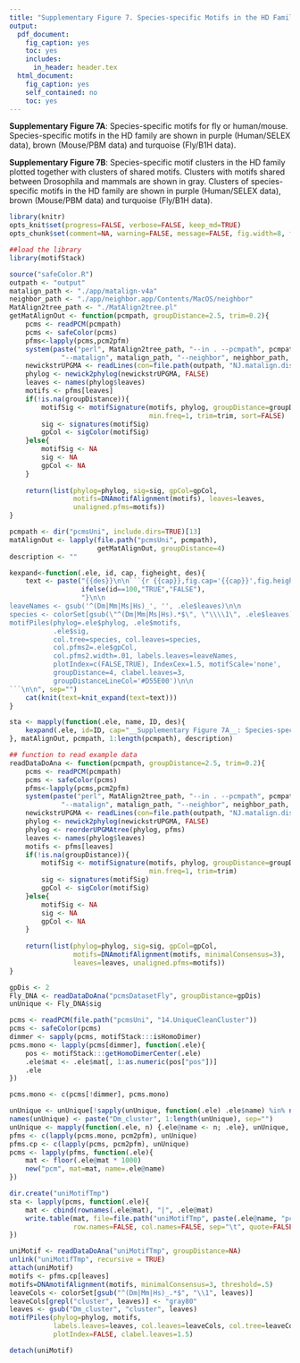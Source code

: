 ```yaml
---
title: "Supplementary Figure 7. Species-specific Motifs in the HD Family"
output: 
  pdf_document:
    fig_caption: yes
    toc: yes
    includes:
      in_header: header.tex
  html_document:
    fig_caption: yes
    self_contained: no
    toc: yes
---
```


__Supplementary Figure 7A__: Species-specific motifs for fly or human/mouse. Species-specific motifs in the HD family are shown in purple (Human/SELEX data), brown (Mouse/PBM data) and turquoise (Fly/B1H data).

__Supplementary Figure 7B__: Species-specific motif clusters in the HD family plotted together with clusters of shared motifs. Clusters with motifs shared between Drosophila and mammals are shown in gray. Clusters of species-specific motifs in the HD family are shown in purple (Human/SELEX data), brown (Mouse/PBM data) and turquoise (Fly/B1H data).

```r
library(knitr)
opts_knit$set(progress=FALSE, verbose=FALSE, keep_md=TRUE)
opts_chunk$set(comment=NA, warning=FALSE, message=FALSE, fig.width=8, fig.pos="!htb")
```
```r
##load the library
library(motifStack)
```
```r
source("safeColor.R")
outpath <- "output"
matalign_path <- "./app/matalign-v4a"
neighbor_path <- "./app/neighbor.app/Contents/MacOS/neighbor"
MatAlign2tree_path <- "./MatAlign2tree.pl"
getMatAlignOut <- function(pcmpath, groupDistance=2.5, trim=0.2){
    pcms <- readPCM(pcmpath)
    pcms <- safeColor(pcms)
    pfms<-lapply(pcms,pcm2pfm)
    system(paste("perl", MatAlign2tree_path, "--in . --pcmpath", pcmpath, "--out", outpath,
             "--matalign", matalign_path, "--neighbor", neighbor_path, "--tree","UPGMA"))
    newickstrUPGMA <- readLines(con=file.path(outpath, "NJ.matalign.distMX.nwk"))
    phylog <- newick2phylog(newickstrUPGMA, FALSE)
    leaves <- names(phylog$leaves)
    motifs <- pfms[leaves]
    if(!is.na(groupDistance)){
        motifSig <- motifSignature(motifs, phylog, groupDistance=groupDistance,
                                   min.freq=1, trim=trim, sort=FALSE)
        sig <- signatures(motifSig)
        gpCol <- sigColor(motifSig)
    }else{
        motifSig <- NA
        sig <- NA
        gpCol <- NA
    }
    
    return(list(phylog=phylog, sig=sig, gpCol=gpCol, 
                motifs=DNAmotifAlignment(motifs), leaves=leaves, 
                unaligned.pfms=motifs))
}

pcmpath <- dir("pcmsUni", include.dirs=TRUE)[13]
matAlignOut <- lapply(file.path("pcmsUni", pcmpath), 
                      getMatAlignOut, groupDistance=4)
description <- ""
```

```r
kexpand<-function(.ele, id, cap, figheight, des){
    text <- paste("{{des}}\n\n```{r {{cap}},fig.cap='{{cap}}',fig.height={{figheight}},echo=",
                  ifelse(id==100,"TRUE","FALSE"),
                  "}\n\n
leaveNames <- gsub('^(Dm|Mm|Ms|Hs)_', '', .ele$leaves)\n\n
species <- colorSet[gsub(\"^(Dm|Mm|Ms|Hs).*$\", \"\\\\1\", .ele$leaves)]\n\n
motifPiles(phylog=.ele$phylog, .ele$motifs, 
           .ele$sig, 
           col.tree=species, col.leaves=species, 
           col.pfms2=.ele$gpCol, 
           col.pfms2.width=.01, labels.leaves=leaveNames, 
           plotIndex=c(FALSE,TRUE), IndexCex=1.5, motifScale='none',
           groupDistance=4, clabel.leaves=3,
           groupDistanceLineCol='#D55E00')\n\n
```\n\n", sep="")
    cat(knit(text=knit_expand(text=text)))
}
```

```r
sta <- mapply(function(.ele, name, ID, des){
    kexpand(.ele, id=ID, cap="__Supplementary Figure 7A__: Species-specific motifs for fly or human/mouse. Species-specific motifs in the HD family are shown in purple (Human/SELEX data), brown (Mouse/PBM data) and turquoise (Fly/B1H data).", figheight=ceiling(.25*length(.ele$leaves)), des)
}, matAlignOut, pcmpath, 1:length(pcmpath), description)

```

```r
## function to read example data
readDataDoAna <- function(pcmpath, groupDistance=2.5, trim=0.2){
    pcms <- readPCM(pcmpath)
    pcms <- safeColor(pcms)
    pfms<-lapply(pcms,pcm2pfm)
    system(paste("perl", MatAlign2tree_path, "--in . --pcmpath", pcmpath, "--out", outpath,
             "--matalign", matalign_path, "--neighbor", neighbor_path, "--tree","UPGMA"))
    newickstrUPGMA <- readLines(con=file.path(outpath, "NJ.matalign.distMX.nwk"))
    phylog <- newick2phylog(newickstrUPGMA, FALSE)
    phylog <- reorderUPGMAtree(phylog, pfms)
    leaves <- names(phylog$leaves)
    motifs <- pfms[leaves]
    if(!is.na(groupDistance)){
        motifSig <- motifSignature(motifs, phylog, groupDistance=groupDistance, 
                                   min.freq=1, trim=trim)
        sig <- signatures(motifSig)
        gpCol <- sigColor(motifSig)
    }else{
        motifSig <- NA
        sig <- NA
        gpCol <- NA
    }
    
    return(list(phylog=phylog, sig=sig, gpCol=gpCol, 
                motifs=DNAmotifAlignment(motifs, minimalConsensus=3), 
                leaves=leaves, unaligned.pfms=motifs))
}

```

```r
gpDis <- 2
Fly_DNA <- readDataDoAna("pcmsDatasetFly", groupDistance=gpDis)
unUnique <- Fly_DNA$sig

pcms <- readPCM(file.path("pcmsUni", "14.UniqueCleanCluster"))
pcms <- safeColor(pcms)
dimmer <- sapply(pcms, motifStack:::isHomoDimer)
pcms.mono <- lapply(pcms[dimmer], function(.ele){
    pos <- motifStack:::getHomoDimerCenter(.ele)
    .ele$mat <- .ele$mat[, 1:as.numeric(pos["pos"])]
    .ele
})

pcms.mono <- c(pcms[!dimmer], pcms.mono)

unUnique <- unUnique[!sapply(unUnique, function(.ele) .ele$name) %in% names(pcms)]
names(unUnique) <- paste("Dm_cluster", 1:length(unUnique), sep="")
unUnique <- mapply(function(.ele, n) {.ele@name <- n; .ele}, unUnique, names(unUnique))
pfms <- c(lapply(pcms.mono, pcm2pfm), unUnique)
pfms.cp <- c(lapply(pcms, pcm2pfm), unUnique)
pcms <- lapply(pfms, function(.ele){
    mat <- floor(.ele@mat * 1000)
    new("pcm", mat=mat, name=.ele@name)
})

dir.create("uniMotifTmp")
sta <- lapply(pcms, function(.ele){
    mat <- cbind(rownames(.ele@mat), "|", .ele@mat)
    write.table(mat, file=file.path("uniMotifTmp", paste(.ele@name, "pcm", sep=".")), 
                row.names=FALSE, col.names=FALSE, sep="\t", quote=FALSE)
})

uniMotif <- readDataDoAna("uniMotifTmp", groupDistance=NA)
unlink("uniMotifTmp", recursive = TRUE)
attach(uniMotif)
motifs <- pfms.cp[leaves]
motifs=DNAmotifAlignment(motifs, minimalConsensus=3, threshold=.5)
leaveCols <- colorSet[gsub("^(Dm|Mm|Hs)_.*$", "\\1", leaves)]
leaveCols[grepl("cluster", leaves)] <- "gray80"
leaves <- gsub("Dm_cluster", "cluster", leaves)
motifPiles(phylog=phylog, motifs,
           labels.leaves=leaves, col.leaves=leaveCols, col.tree=leaveCols,
           plotIndex=FALSE, clabel.leaves=1.5)

detach(uniMotif)
```